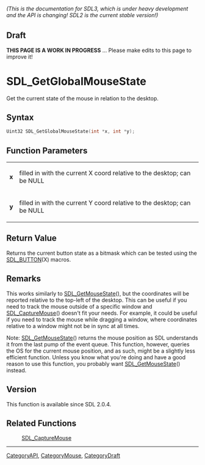 ====== (This is the documentation for SDL3, which is under heavy development and the API is changing! SDL2 is the current stable version!) ======

== Draft ==

'''THIS PAGE IS A WORK IN PROGRESS''' ... Please make edits to this page to improve it!


<!-- #*^*^*^*^*See https://wiki.libsdl.org/SGFunctions for details on editing this page*^*^*^*^* -->
= SDL_GetGlobalMouseState =

Get the current state of the mouse in relation to the desktop.

== Syntax ==

<syntaxhighlight lang='c'>
Uint32 SDL_GetGlobalMouseState(int *x, int *y);
</syntaxhighlight>

== Function Parameters ==

{|
|'''x'''
|filled in with the current X coord relative to the desktop; can be NULL
|-
|'''y'''
|filled in with the current Y coord relative to the desktop; can be NULL
|}

== Return Value ==

Returns the current button state as a bitmask which can be tested using the
[[SDL_BUTTON]](X) macros.

== Remarks ==

This works similarly to [[SDL_GetMouseState]](), but the coordinates will
be reported relative to the top-left of the desktop. This can be useful if
you need to track the mouse outside of a specific window and
[[SDL_CaptureMouse]]() doesn't fit your needs. For example, it could be
useful if you need to track the mouse while dragging a window, where
coordinates relative to a window might not be in sync at all times.

Note: [[SDL_GetMouseState]]() returns the mouse position as SDL understands
it from the last pump of the event queue. This function, however, queries
the OS for the current mouse position, and as such, might be a slightly
less efficient function. Unless you know what you're doing and have a good
reason to use this function, you probably want [[SDL_GetMouseState]]()
instead.

== Version ==

This function is available since SDL 2.0.4.

== Related Functions ==

:[[SDL_CaptureMouse]]

----
[[CategoryAPI]], [[CategoryMouse]], [[CategoryDraft]]
<!-- #See the Style Guide for instructions on editing the footer. -->


